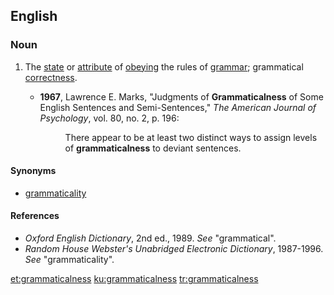==English==

===Noun===
{{en-noun|-}}

# {{label|en|of language}} The [[state]] or [[attribute]] of [[obey]]ing the rules of [[grammar]]; grammatical [[correctness]].
#* '''1967''', Lawrence E. Marks, "Judgments of '''Grammaticalness''' of Some English Sentences and Semi-Sentences," ''The American Journal of Psychology'', vol. 80, no. 2, p. 196:
#*: There appear to be at least two distinct ways to assign levels of '''grammaticalness''' to deviant sentences.

====Synonyms====
* [[grammaticality]]

====References====
* ''Oxford English Dictionary'', 2nd ed., 1989. ''See'' "grammatical".
* ''Random House Webster's Unabridged Electronic Dictionary'', 1987-1996. ''See'' "grammaticality".

[[et:grammaticalness]]
[[ku:grammaticalness]]
[[tr:grammaticalness]]
